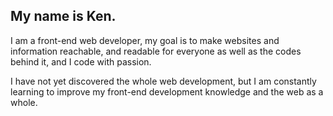 ## My name is Ken.

I am a front-end web developer, my goal is to make websites and information reachable, and readable for everyone as well as the codes behind it, and I code with passion.

I have not yet discovered the whole web development, but I am constantly learning to improve my front-end development knowledge and the web as a whole.

